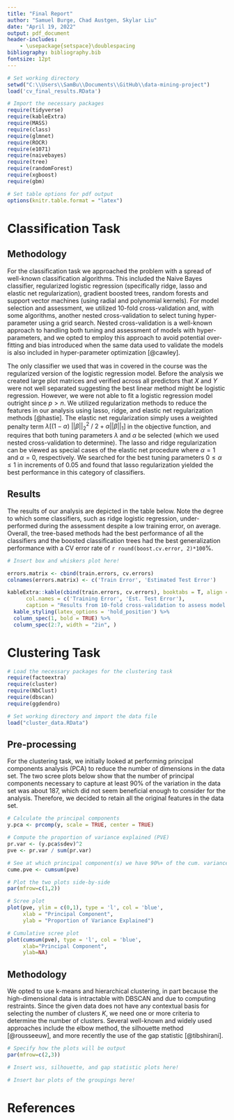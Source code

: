 ```yaml
---
title: "Final Report"
author: "Samuel Burge, Chad Austgen, Skylar Liu"
date: "April 19, 2022"
output: pdf_document
header-includes:
    - \usepackage{setspace}\doublespacing
bibliography: bibliography.bib
fontsize: 12pt
---
```


```r
# Set working directory
setwd("C:\\Users\\SamBu\\Documents\\GitHub\\data-mining-project")
load('cv_final_results.RData')

# Import the necessary packages
require(tidyverse)
require(kableExtra)
require(MASS)
require(class)
require(glmnet)
require(ROCR)
require(e1071)
require(naivebayes)
require(tree)
require(randomForest)
require(xgboost)
require(gbm)

# Set table options for pdf output
options(knitr.table.format = "latex")
```

# Classification Task

## Methodology

For the classification task we approached the problem with a spread of well-known classification algorithms. This included the Naive Bayes classifier, regularized logistic regression (specifically ridge, lasso and elastic net regularization), gradient boosted trees, random forests and support vector machines (using radial and polynomial kernels). For model selection and assessment, we utilized 10-fold cross-validation and, with some algorithms, another nested cross-validation to select tuning hyper-parameter using a grid search. Nested cross-validation is a well-known approach to handling both tuning and assessment of models with hyper-parameters, and we opted to employ this approach to avoid potential over-fitting and bias introduced when the same data used to validate the models is also included in hyper-parameter optimization [@cawley].

The only classifier we used that was in covered in the course was the regularized version of the logistic regression model. Before the analysis we created large plot matrices and verified across all predictors that $X$ and $Y$ were not well separated suggesting the best linear method might be logistic regression. However, we were not able to fit a logistic regression model outright since $p > n$. We utilized regularization methods to reduce the features in our analysis using lasso, ridge, and elastic net regularization methods [@hastie]. The elastic net regularization simply uses a weighted penalty term $\lambda [ (1 - \alpha)\ || \beta ||^2_2\ /\ 2 + \alpha || \beta ||_{1} ]$ in the objective function, and requires that both tuning parameters $\lambda$ and $\alpha$ be selected (which we used nested cross-validation to determine). The lasso and ridge regularization can be viewed as special cases of the elastic net procedure where $\alpha = 1$ and $\alpha = 0$, respectively. We searched for the best tuning parameters $0 \le \alpha \le 1$ in increments of 0.05 and found that lasso regularization yielded the best performance in this category of classifiers.

## Results

The results of our analysis are depicted in the table below. Note the degree to which some classifiers, such as ridge logistic regression, under-performed during the assessment despite a low training error, on average. Overall, the tree-based methods had the best performance of all the classifiers and the boosted classification trees had the best generalization performance with a CV error rate of `r round(boost.cv.error, 2)*100`%.

```r

# Insert box and whiskers plot here!

```

```r
errors.matrix <- cbind(train.errors, cv.errors)
colnames(errors.matrix) <- c('Train Error', 'Estimated Test Error')

kableExtra::kable(cbind(train.errors, cv.errors), booktabs = T, align = c('c', 'c'),
      col.names = c('Training Error', 'Est. Test Error'),
      caption = "Results from 10-fold cross-validation to assess model generalization performance.") %>%
  kable_styling(latex_options = 'hold_position') %>%
  column_spec(1, bold = TRUE) %>%
  column_spec(2:7, width = "2in", )
```



# Clustering Task

```r
# Load the necessary packages for the clustering task
require(factoextra)
require(cluster)
require(NbClust)
require(dbscan)
require(ggdendro)

# Set working directory and import the data file
load("cluster_data.RData")
```

## Pre-processing

For the clustering task, we initially looked at performing principal components analysis (PCA) to reduce the number of dimensions in the data set. The two scree plots below show that the number of principal components necessary to capture at least 90% of the variation in the data set was about 187, which did not seem beneficial enough to consider for the analysis. Therefore, we decided to retain all the original features in the data set.

```r
# Calculate the principal components
y.pca <- prcomp(y, scale = TRUE, center = TRUE)

# Compute the proportion of variance explained (PVE)
pr.var <- (y.pca$sdev)^2
pve <- pr.var / sum(pr.var)

# See at which principal component(s) we have 90%+ of the cum. variance explained
cume.pve <- cumsum(pve)

# Plot the two plots side-by-side
par(mfrow=c(1,2))

# Scree plot
plot(pve, ylim = c(0,1), type = 'l', col = 'blue',
     xlab = "Principal Component",
     ylab = "Proportion of Variance Explained")

# Cumulative scree plot
plot(cumsum(pve), type = 'l', col = 'blue',
     xlab="Principal Component",
     ylab=NA)
```

## Methodology

We opted to use k-means and hierarchical clustering, in part because the high-dimensional data is intractable with DBSCAN and due to computing restraints. Since the given data does not have any contextual basis for selecting the number of clusters $K$, we need one or more criteria to determine the number of clusters. Several well-known and widely used approaches include the elbow method, the silhouette method [@rousseeuw], and more recently the use of the gap statistic [@tibshirani].

```r
# Specify how the plots will be output
par(mfrow=c(2,3))

# Insert wss, silhouette, and gap statistic plots here!

```

```r

# Insert bar plots of the groupings here!

```

# References
